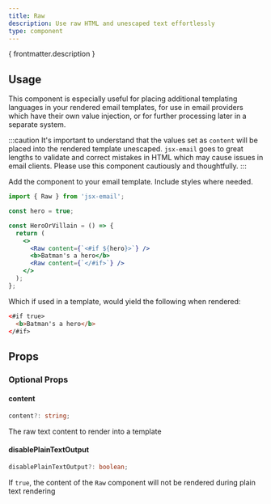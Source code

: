```yaml
---
title: Raw
description: Use raw HTML and unescaped text effortlessly
type: component
---
```



<p>{ frontmatter.description }</p>

<Install type={frontmatter.type}/>

## Usage

This component is especially useful for placing additional templating languages in your rendered email templates, for use in email providers which have their own value injection, or for further processing later in a separate system.

:::caution
It's important to understand that the values set as `content` will be placed into the rendered template unescaped. `jsx-email` goes to great lengths to validate and correct mistakes in HTML which may cause issues in email clients. Please use this component cautiously and thoughtfully.
:::

Add the component to your email template. Include styles where needed.

```jsx
import { Raw } from 'jsx-email';

const hero = true;

const HeroOrVillain = () => {
  return (
    <>
      <Raw content={`<#if ${hero}>`} />
      <b>Batman's a hero</b>
      <Raw content={`</#if>`} />
    </>
  );
};
```

Which if used in a template, would yield the following when rendered:

```html
<#if true>
  <b>Batman's a hero</b>
</#if>
```

## Props

### Optional Props

#### content
```ts
content?: string;
```
The raw text content to render into a template

#### disablePlainTextOutput
```ts
disablePlainTextOutput?: boolean;
```
If `true`, the content of the `Raw` component will not be rendered during plain text rendering

